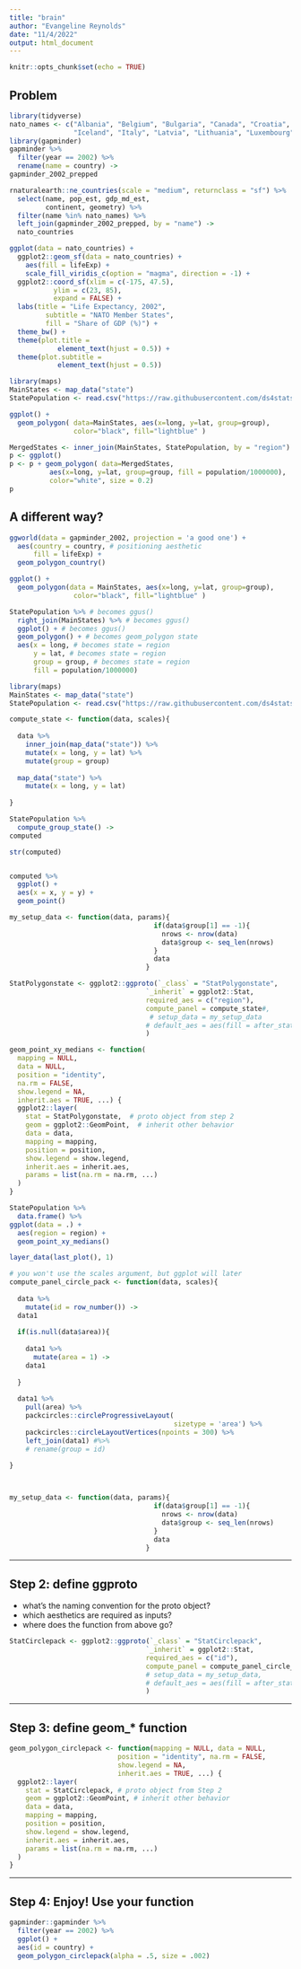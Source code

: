```yaml
---
title: "brain"
author: "Evangeline Reynolds"
date: "11/4/2022"
output: html_document
---
```


```r
knitr::opts_chunk$set(echo = TRUE)


```

## Problem

```r
library(tidyverse)
nato_names <- c("Albania", "Belgium", "Bulgaria", "Canada", "Croatia", "Czech Republic", "Denmark", "Estonia", "France", "Germany", "Greece", "Hungary",  
                "Iceland", "Italy", "Latvia", "Lithuania", "Luxembourg", "Montenegro", "Netherlands", "Norway", "Poland", "Portugal", "Romania", "Slovakia", "Slovenia", "Spain", "Turkey", "United Kingdom", "United States")  
library(gapminder)  
gapminder %>%  
  filter(year == 2002) %>%  
  rename(name = country) ->  
gapminder_2002_prepped  

rnaturalearth::ne_countries(scale = "medium", returnclass = "sf") %>%  
  select(name, pop_est, gdp_md_est,  
         continent, geometry) %>%  
  filter(name %in% nato_names) %>%  
  left_join(gapminder_2002_prepped, by = "name") ->  
  nato_countries  

ggplot(data = nato_countries) +  
  ggplot2::geom_sf(data = nato_countries) +  
    aes(fill = lifeExp) +  
    scale_fill_viridis_c(option = "magma", direction = -1) +  
  ggplot2::coord_sf(xlim = c(-175, 47.5),  
           ylim = c(23, 85),  
           expand = FALSE) +  
  labs(title = "Life Expectancy, 2002",  
         subtitle = "NATO Member States",  
         fill = "Share of GDP (%)") +  
  theme_bw() +  
  theme(plot.title =  
            element_text(hjust = 0.5)) +  
  theme(plot.subtitle =
            element_text(hjust = 0.5))

library(maps)
MainStates <- map_data("state")
StatePopulation <- read.csv("https://raw.githubusercontent.com/ds4stats/r-tutorials/master/intro-maps/data/StatePopulation.csv", as.is = TRUE)

ggplot() + 
  geom_polygon( data=MainStates, aes(x=long, y=lat, group=group),
                color="black", fill="lightblue" )

MergedStates <- inner_join(MainStates, StatePopulation, by = "region")
p <- ggplot()
p <- p + geom_polygon( data=MergedStates, 
          aes(x=long, y=lat, group=group, fill = population/1000000), 
          color="white", size = 0.2) 
p

```



## A different way?

```r
ggworld(data = gapminder_2002, projection = 'a good one') + 
  aes(country = country, # positioning aesthetic
      fill = lifeExp) + 
  geom_polygon_country()
```


```r
ggplot() + 
  geom_polygon(data = MainStates, aes(x=long, y=lat, group=group),
                color="black", fill="lightblue" )

StatePopulation %>% # becomes ggus()
  right_join(MainStates) %>% # becomes ggus()
  ggplot() + # becomes ggus()
  geom_polygon() + # becomes geom_polygon state
  aes(x = long, # becomes state = region
      y = lat, # becomes state = region
      group = group, # becomes state = region
      fill = population/1000000)
```




```r
library(maps)
MainStates <- map_data("state")
StatePopulation <- read.csv("https://raw.githubusercontent.com/ds4stats/r-tutorials/master/intro-maps/data/StatePopulation.csv", as.is = TRUE)

compute_state <- function(data, scales){
 
  data %>% 
    inner_join(map_data("state")) %>% 
    mutate(x = long, y = lat) %>% 
    mutate(group = group) 
  
  map_data("state") %>% 
    mutate(x = long, y = lat) 
  
}

StatePopulation %>% 
  compute_group_state() ->
computed

str(computed)


computed %>% 
  ggplot() + 
  aes(x = x, y = y) + 
  geom_point()

my_setup_data <- function(data, params){
                                    if(data$group[1] == -1){
                                      nrows <- nrow(data)
                                      data$group <- seq_len(nrows)
                                    }
                                    data
                                  }

StatPolygonstate <- ggplot2::ggproto(`_class` = "StatPolygonstate",
                                  `_inherit` = ggplot2::Stat,
                                  required_aes = c("region"),
                                  compute_panel = compute_state#,
                                   # setup_data = my_setup_data
                                  # default_aes = aes(fill = after_stat(area))
                                  )

geom_point_xy_medians <- function(
  mapping = NULL,
  data = NULL,
  position = "identity",
  na.rm = FALSE,
  show.legend = NA,
  inherit.aes = TRUE, ...) {
  ggplot2::layer(
    stat = StatPolygonstate,  # proto object from step 2
    geom = ggplot2::GeomPoint,  # inherit other behavior
    data = data,
    mapping = mapping,
    position = position,
    show.legend = show.legend,
    inherit.aes = inherit.aes,
    params = list(na.rm = na.rm, ...)
  )
}

StatePopulation %>% 
  data.frame() %>% 
ggplot(data = .) + 
  aes(region = region) + 
  geom_point_xy_medians()

layer_data(last_plot(), 1)


```


```r
# you won't use the scales argument, but ggplot will later
compute_panel_circle_pack <- function(data, scales){
 
  data %>%
    mutate(id = row_number()) ->
  data1
 
  if(is.null(data$area)){
    
    data1 %>% 
      mutate(area = 1) ->
    data1
    
  }
  
  data1 %>%  
    pull(area) %>%
    packcircles::circleProgressiveLayout(
                                         sizetype = 'area') %>%
    packcircles::circleLayoutVertices(npoints = 300) %>%
    left_join(data1) #%>%
    # rename(group = id)
   
}



my_setup_data <- function(data, params){
                                    if(data$group[1] == -1){
                                      nrows <- nrow(data)
                                      data$group <- seq_len(nrows)
                                    }
                                    data
                                  }

```

---

## Step 2: define ggproto

- what's the naming convention for the proto object?
- which aesthetics are required as inputs?
- where does the function from above go?

```r
StatCirclepack <- ggplot2::ggproto(`_class` = "StatCirclepack",
                                  `_inherit` = ggplot2::Stat,
                                  required_aes = c("id"),
                                  compute_panel = compute_panel_circle_pack#,
                                  # setup_data = my_setup_data,
                                  # default_aes = aes(fill = after_stat(area))
                                  )
```


---

## Step 3: define geom_* function

```r
geom_polygon_circlepack <- function(mapping = NULL, data = NULL,
                           position = "identity", na.rm = FALSE,
                           show.legend = NA,
                           inherit.aes = TRUE, ...) {
  ggplot2::layer(
    stat = StatCirclepack, # proto object from Step 2
    geom = ggplot2::GeomPoint, # inherit other behavior
    data = data,
    mapping = mapping,
    position = position,
    show.legend = show.legend,
    inherit.aes = inherit.aes,
    params = list(na.rm = na.rm, ...)
  )
}
```



---

## Step 4: Enjoy! Use your function

```r
gapminder::gapminder %>%
  filter(year == 2002) %>%
  ggplot() +
  aes(id = country) + 
  geom_polygon_circlepack(alpha = .5, size = .002)
```
